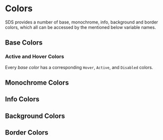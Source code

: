 
<Meta title="Design System|Colors" />

# Colors

SDS provides a number of base, monochrome, info, background and border colors, which all can be accessed by the mentioned below variable names.

## Base Colors

<ColorPalette>
  <ColorItem title="color.primary" subtitle="Primary" colors={[color.primary]} />
  <ColorItem title="color.groovy" subtitle="Groovy" colors={[color.groovy]} />
  <ColorItem title="color.mintGreen" subtitle="Mint Green" colors={[color.mintGreen]} />
  <ColorItem title="color.sunYellow" subtitle="Sun Yellow" colors={[color.sunYellow]} />
  <ColorItem title="color.lightYellow" subtitle="Light Yellow" colors={[color.lightYellow]} />
  <ColorItem title="color.candyRed" subtitle="Candy Red" colors={[color.candyRed]} />
</ColorPalette>

### Active and Hover Colors

Every _base color_ has a corresponding `Hover`, `Active`, and `Disabled` colors.

<ColorPalette>
  <ColorItem title="color.primaryHover" subtitle="Primary Hover" colors={[color.primaryHover]} />
  <ColorItem title="color.primaryActive" subtitle="Primary Active" colors={[color.primaryActive]} />
  <ColorItem title="color.primaryDisabled" subtitle="Primary Disabled" colors={[color.primaryDisabled]} />
  <ColorItem title="color.groovyHover" subtitle="Groovy Hover" colors={[color.groovyHover]} />
  <ColorItem title="color.groovyActive" subtitle="Groovy Active" colors={[color.groovyActive]} />
  <ColorItem title="color.groovyDisabled" subtitle="Groovy Disabled" colors={[color.groovyDisabled]} />
  <ColorItem title="color.mintGreenHover" subtitle="Mint Green Hover" colors={[color.mintGreenHover]} />
  <ColorItem title="color.mintGreenActive" subtitle="Mint Green Active" colors={[color.mintGreenActive]} />
  <ColorItem title="color.mintGreenDisabled" subtitle="Mint Green Disabled" colors={[color.mintGreenDisabled]} />
  <ColorItem title="color.sunYellowHover" subtitle="Sun Yellow Hover" colors={[color.sunYellowHover]} />
  <ColorItem title="color.sunYellowActive" subtitle="Sun Yellow Active" colors={[color.sunYellowActive]} />
  <ColorItem title="color.sunYellowDisabled" subtitle="Sun Yellow Disabled" colors={[color.sunYellowDisabled]} />
  <ColorItem title="color.lightYellowHover" subtitle="Light Yellow Hover" colors={[color.lightYellowHover]} />
  <ColorItem title="color.lightYellowActive" subtitle="Light Yellow Active" colors={[color.lightYellowActive]} />
  <ColorItem title="color.lightYellowDisabled" subtitle="Light Yellow Disabled" colors={[color.lightYellowDisabled]} />
  <ColorItem title="color.candyRedHover" subtitle="Candy Red Hover" colors={[color.candyRedHover]} />
  <ColorItem title="color.candyRedActive" subtitle="Candy Red Active" colors={[color.candyRedActive]} />
  <ColorItem title="color.candyRedDisabled" subtitle="Candy Red Disabled" colors={[color.candyRedDisabled]} />
</ColorPalette>

## Monochrome Colors

<ColorPalette>
  <ColorItem title="color.jetBlack" subtitle="Jet Black" colors={[color.jetBlack]} />
  <ColorItem title="color.gunGrey" subtitle="Gun Grey" colors={[color.gunGrey]} />
  <ColorItem title="color.stoneGrey" subtitle="Stone Grey" colors={[color.stoneGrey]} />
  <ColorItem title="color.metalGrey" subtitle="Metal Grey" colors={[color.metalGrey]} />
  <ColorItem title="color.ashGrey" subtitle="Ash Grey" colors={[color.ashGrey]} />
  <ColorItem title="color.moonGrey" subtitle="Moon Grey" colors={[color.moonGrey]} />

  <ColorItem title="color.paperWhite" subtitle="Paper White" colors={[color.paperWhite]} />
</ColorPalette>

## Info Colors

<ColorPalette>
  <ColorItem title="infoColor.success" subtitle="Success" colors={[infoColor.success]} />
  <ColorItem title="infoColor.warning" subtitle="Warning" colors={[infoColor.warning]} />
  <ColorItem title="infoColor.error" subtitle="Error" colors={[infoColor.error]} />
  <ColorItem title="infoColor.info" subtitle="Info" colors={[infoColor.info]} />
</ColorPalette>

## Background Colors

<ColorPalette>
  <ColorItem title="backgroundColor.info" subtitle="Info" colors={[backgroundColor.info]} />
  <ColorItem title="backgroundColor.medium" subtitle="Medium" colors={[backgroundColor.medium]} />
  <ColorItem title="backgroundColor.light" subtitle="Light" colors={[backgroundColor.light]} />
  <ColorItem title="backgroundColor.white" subtitle="White" colors={[backgroundColor.white]} />
</ColorPalette>

## Border Colors

<ColorPalette>
  <ColorItem title="backgroundColor.default" subtitle="Default" colors={[borderColor.default]} />
</ColorPalette>
